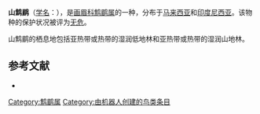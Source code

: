 {{expand|time=2013-12-23T11:44:33+00:00}}
{{refimprove|time=2013-12-23T11:44:33+00:00}}
{{Speciesbox
| name = 山鹪鹛
| image = 
| status = LC | status_system = IUCN3.1
| genus = Napothera
| species = crassa
| authority = {{link-en|理查德·鲍德勒·夏普|Richard Bowdler Sharpe|Sharpe}}, 1888
| range_map = 
}}

'''山鹪鹛'''（[[学名|学名]]：{{lang|la|''Napothera crassa''}}），是[[画眉科|画眉科]][[鹪鹛属|鹪鹛属]]的一种，分布于[[马来西亚|马来西亚]]和[[印度尼西亚|印度尼西亚]]。该物种的保护状况被评为[[无危|无危]]。

山鹪鹛的栖息地包括亚热带或热带的湿润低地林和亚热带或热带的湿润山地林。

== 参考文献 ==
*{{cite web|url=http://www.birdlife.org/datazone/speciesfactsheet.php?id=7889&m=0|title=Napothera crassa|publisher=[[国际鸟盟|BirdLife.org]]|accessdate=2011-06-27|archive-date=2014-03-02|archive-url=https://web.archive.org/web/20140302031548/http://www.birdlife.org/datazone/speciesfactsheet.php?id=7889&m=0|dead-url=no}}
{{Taxonbar|from=Q767019}}

[[Category:鹪鹛属|Category:鹪鹛属]]
[[Category:由机器人创建的鸟类条目|Category:由机器人创建的鸟类条目]]